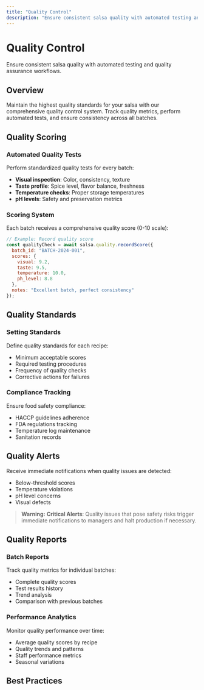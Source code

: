 ```yaml
---
title: "Quality Control"
description: "Ensure consistent salsa quality with automated testing and quality assurance workflows"
---
```


# Quality Control

Ensure consistent salsa quality with automated testing and quality assurance workflows.

## Overview

Maintain the highest quality standards for your salsa with our comprehensive quality control system. Track quality metrics, perform automated tests, and ensure consistency across all batches.

## Quality Scoring

### Automated Quality Tests

Perform standardized quality tests for every batch:

- **Visual inspection**: Color, consistency, texture
- **Taste profile**: Spice level, flavor balance, freshness
- **Temperature checks**: Proper storage temperatures
- **pH levels**: Safety and preservation metrics

### Scoring System

Each batch receives a comprehensive quality score (0-10 scale):

```javascript
// Example: Record quality score
const qualityCheck = await salsa.quality.recordScore({
  batch_id: "BATCH-2024-001",
  scores: {
    visual: 9.2,
    taste: 9.5,
    temperature: 10.0,
    ph_level: 8.8
  },
  notes: "Excellent batch, perfect consistency"
});
```

## Quality Standards

### Setting Standards

Define quality standards for each recipe:

- Minimum acceptable scores
- Required testing procedures
- Frequency of quality checks
- Corrective actions for failures

### Compliance Tracking

Ensure food safety compliance:

- HACCP guidelines adherence
- FDA regulations tracking
- Temperature log maintenance
- Sanitation records

## Quality Alerts

Receive immediate notifications when quality issues are detected:

- Below-threshold scores
- Temperature violations
- pH level concerns
- Visual defects

> **Warning:**
**Critical Alerts**: Quality issues that pose safety risks trigger immediate notifications to managers and halt production if necessary.


## Quality Reports

### Batch Reports

Track quality metrics for individual batches:

- Complete quality scores
- Test results history
- Trend analysis
- Comparison with previous batches

### Performance Analytics

Monitor quality performance over time:

- Average quality scores by recipe
- Quality trends and patterns
- Staff performance metrics
- Seasonal variations

## Best Practices




